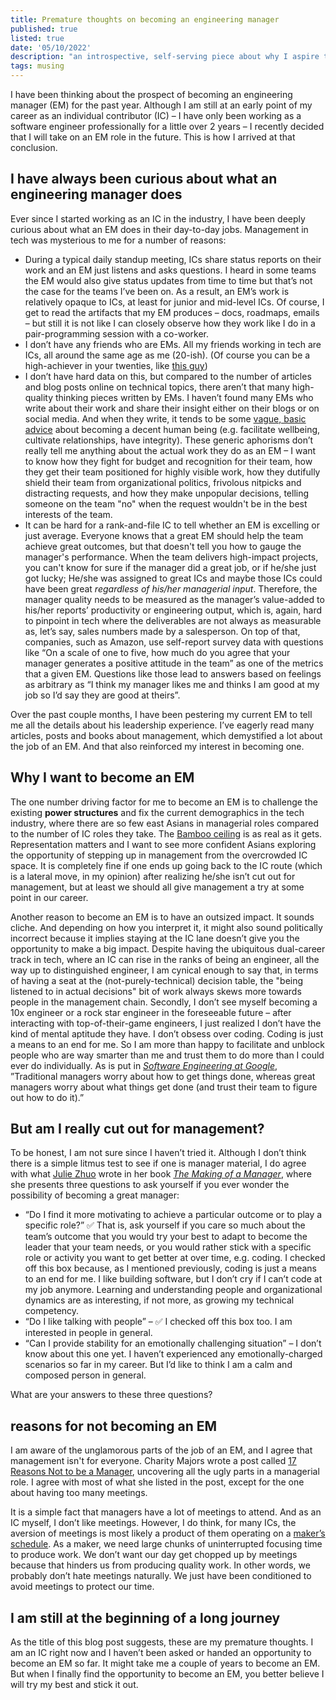 ---
title: Premature thoughts on becoming an engineering manager
published: true
listed: true
date: '05/10/2022'
description: "an introspective, self-serving piece about why I aspire to become an EM"
tags: musing
---

I have been thinking about the prospect of becoming an engineering manager (EM) for the past year. Although I am still at an early point of my career as an individual contributor (IC) – I have only been working as a software engineer professionally for a little over 2 years – I recently decided that I will take on an EM role in the future. This is how I arrived at that conclusion.

## I have always been curious about what an engineering manager does
Ever since I started working as an IC in the industry, I have been deeply curious about what an EM does in their day-to-day jobs. Management in tech was mysterious to me for a number of reasons:
- During a typical daily standup meeting, ICs share status reports on their work and an EM just listens and asks questions. I heard in some teams the EM would also give status updates from time to time but that’s not the case for the teams I’ve been on. As a result, an EM’s work is relatively opaque to ICs, at least for junior and mid-level ICs. Of course, I get to read the artifacts that my EM produces – docs, roadmaps, emails – but still it is not like I can closely observe how they work like I do in a pair-programming session with a co-worker.
- I don’t have any friends who are EMs. All my friends working in tech are ICs, all around the same age as me (20-ish). (Of course you can be a high-achiever in your twenties, like [this guy](https://twitter.com/michaelsayman/status/1521195209933180929))
- I don’t have hard data on this, but compared to the number of articles and blog posts online on technical topics, there aren’t that many high-quality thinking pieces written by EMs. I haven’t found many EMs who write about their work and share their insight either on their blogs or on social media. And when they write, it tends to be some [vague, basic advice](https://acjay.com/2022/03/11/11-principles-of-engineering-management/) about becoming a decent human being (e.g. facilitate wellbeing, cultivate relationships, have integrity). These generic aphorisms don’t really tell me anything about the actual work they do as an EM – I want to know how they fight for budget and recognition for their team, how they get their team positioned for highly visible work, how they dutifully shield their team from organizational politics, frivolous nitpicks and distracting requests, and how they make unpopular decisions, telling someone on the team "no" when the request wouldn't be in the best interests of the team.
- It can be hard for a rank-and-file IC to tell whether an EM is excelling or just average. Everyone knows that a great EM should help the team achieve great outcomes, but that doesn't tell you how to gauge the manager's performance. When the team delivers high-impact projects, you can't know for sure if the manager did a great job, or if he/she just got lucky; He/she was assigned to great ICs and maybe those ICs could have been great *regardless of his/her managerial input*. Therefore, the manager quality needs to be measured as the manager’s value-added to his/her reports’ productivity or engineering output, which is, again, hard to pinpoint in tech where the deliverables are not always as measurable as, let’s say, sales numbers made by a salesperson. On top of that, companies, such as Amazon, use self-report survey data with questions like “On a scale of one to five, how much do you agree that your manager generates a positive attitude in the team” as one of the metrics that a given EM. Questions like those lead to answers based on feelings as arbitrary as “I think my manager likes me and thinks I am good at my job so I’d say they are good at theirs”.

Over the past couple months, I have been pestering my current EM to tell me all the details about his leadership experience. I’ve eagerly read many articles, posts and books about management, which demystified a lot about the job of an EM. And that also reinforced my interest in becoming one.

## Why I want to become an EM
The one number driving factor for me to become an EM is to challenge the existing **power structures** and fix the current demographics in the tech industry, where there are so few east Asians in managerial roles compared to the number of IC roles they take. The [Bamboo ceiling](https://en.wikipedia.org/wiki/Bamboo_ceiling) is as real as it gets. Representation matters and I want to see more confident Asians exploring the opportunity of stepping up in management from the overcrowded IC space. It is completely fine if one ends up going back to the IC route (which is a lateral move, in my opinion) after realizing he/she isn’t cut out for management, but at least we should all give management a try at some point in our career.

Another reason to become an EM is to have an outsized impact. It sounds cliche. And depending on how you interpret it, it might also sound politically incorrect because it implies staying at the IC lane doesn’t give you the opportunity to make a big impact. Despite having the ubiquitous dual-career track in tech, where an IC can rise in the ranks of being an engineer, all the way up to distinguished engineer, I am cynical enough to say that, in terms of having a seat at the (not-purely-technical) decision table, the "being listened to in actual decisions" bit of work always skews more towards people in the management chain. Secondly, I don’t see myself becoming a 10x engineer or a rock star engineer in the foreseeable future – after interacting with top-of-their-game engineers, I just realized I don’t have the kind of mental aptitude they have. I don’t obsess over coding. Coding is just a means to an end for me. So I am more than happy to facilitate and unblock people who are way smarter than me and trust them to do more than I could ever do individually. As is put in [*Software Engineering at Google*](https://abseil.io/resources/swe-book), ”Traditional managers worry about how to get things done, whereas great managers worry about what things get done (and trust their team to figure out how to do it).”

## But am I really cut out for management?
To be honest, I am not sure since I haven’t tried it. Although I don’t think there is a simple litmus test to see if one is manager material, I do agree with what [Julie Zhuo](https://www.juliezhuo.com/) wrote in her book [*The Making of a Manager*](https://www.amazon.ca/dp/B079WNPRL2/ref=dp-kindle-redirect?_encoding=UTF8&btkr=1), where she presents three questions to ask yourself if you ever wonder the possibility of becoming a great manager:
- “Do I find it more motivating to achieve a particular outcome or to play a specific role?” ✅ That is, ask yourself if you care so much about the team’s outcome that you would try your best to adapt to become the leader that your team needs, or you would rather stick with a specific role or activity you want to get better at over time, e.g. coding. I checked off this box because, as I mentioned previously, coding is just a means to an end for me. I like building software, but I don’t cry if I can’t code at my job anymore. Learning and understanding people and organizational dynamics are as interesting, if not more, as growing my technical competency.
- “Do I like talking with people” – ✅ I checked off this box too. I am interested in people in general.
- “Can I provide stability for an emotionally challenging situation” – I don’t know about this one yet. I haven’t experienced any emotionally-charged scenarios so far in my career. But I’d like to think I am a calm and composed person in general.

What are your answers to these three questions?

## reasons for not becoming an EM
I am aware of the unglamorous parts of the job of an EM, and I agree that management isn't for everyone. Charity Majors wrote a post called [17 Reasons Not to be a Manager](https://charity.wtf/2019/09/08/reasons-not-to-be-a-manager/), uncovering all the ugly parts in a managerial role. I agree with most of what she listed in the post, except for the one about having too many meetings.

It is a simple fact that managers have a lot of meetings to attend. And as an IC myself, I don’t like meetings. However, I do think, for many ICs, the aversion of meetings is most likely a product of them operating on a [maker’s schedule](http://www.paulgraham.com/makersschedule.html). As a maker, we need large chunks of uninterrupted focusing time to produce work. We don’t want our day get chopped up by meetings because that hinders us from producing quality work. In other words, we probably don’t hate meetings naturally. We just have been conditioned to avoid meetings to protect our time.

## I am still at the beginning of a long journey
As the title of this blog post suggests, these are my premature thoughts. I am an IC right now and I haven’t been asked or handed an opportunity to become an EM so far. It might take me a couple of years to become an EM. But when I finally find the opportunity to become an EM, you better believe I will try my best and stick it out.
